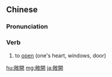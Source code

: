 {{also|敞开}}
==Chinese==
{{zh-forms|s=敞开}}

===Pronunciation===
{{zh-pron
|m=chǎngkāi
|c=cong2 hoi1
|cat=v
}}

===Verb===
{{zh-verb}}

# to [[open]] (one's heart, windows, door)

[[hu:敞開]]
[[mg:敞開]]
[[ja:敞開]]